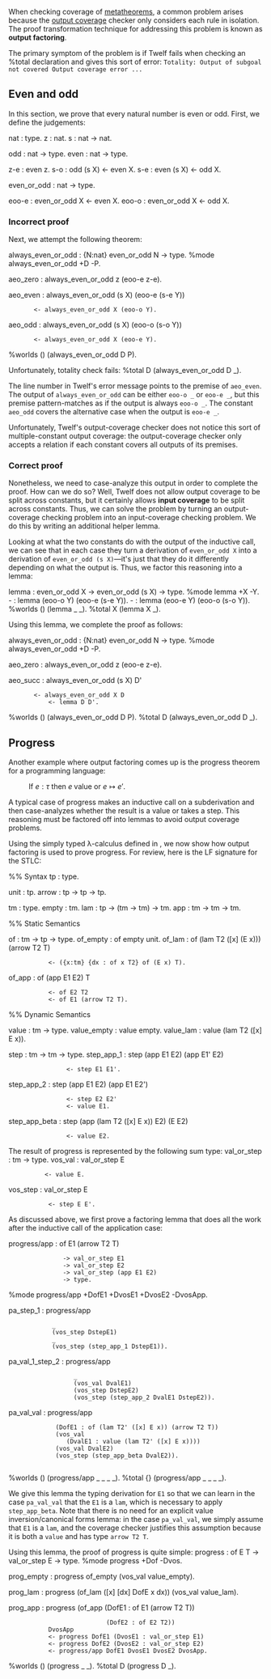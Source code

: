 When checking coverage of [[metatheorem]]s, a common problem arises because the [[output coverage]] checker only considers each rule in isolation. The proof transformation technique for addressing this problem is known as '''output factoring'''.
 
The primary symptom of the problem is if Twelf fails when checking an %total declaration and gives this sort of error:
<code>Totality: Output of subgoal not covered
Output coverage error ...</code>

== Even and odd ==

In this section, we prove that every natural number is even or odd.  First, we define the judgements:

<twelf>
nat : type.
z : nat.
s : nat -> nat.

odd : nat -> type.
even : nat -> type. 

z-e : even z.
s-o : odd (s X) <- even X.
s-e : even (s X) <- odd X.

even_or_odd : nat -> type. 

eoo-e : even_or_odd X <- even X.
eoo-o : even_or_odd X <- odd X. 
</twelf>

=== Incorrect proof ===

Next, we attempt the following theorem:

<twelf>
always_even_or_odd : {N:nat} even_or_odd N -> type.
%mode always_even_or_odd +D -P.   

aeo_zero : always_even_or_odd z (eoo-e z-e). 

aeo_even : always_even_or_odd (s X) (eoo-e (s-e Y))
	    <- always_even_or_odd X (eoo-o Y).

aeo_odd  : always_even_or_odd (s X) (eoo-o (s-o Y))
	    <- always_even_or_odd X (eoo-e Y).

%worlds () (always_even_or_odd D P). 
</twelf>

Unfortunately, totality check fails:
<twelf check="true" discard=true>
%total D (always_even_or_odd D _). 
</twelf>

The line number in Twelf's error message points to the premise of <tt>aeo_even</tt>.  The output of  <tt>always_even_or_odd</tt> can be either <tt>eoo-o _</tt> or <tt>eoo-e _</tt>, but this premise pattern-matches as if the output is always <tt>eoo-o _</tt>. The constant <tt>aeo_odd</tt> covers the alternative case when the output is <tt>eoo-e _</tt>.  

Unfortunately, Twelf's output-coverage checker does not notice this sort of multiple-constant output coverage: the output-coverage checker only accepts a relation if each constant covers all outputs of its premises.

=== Correct proof ===

Nonetheless, we need to case-analyze this output in order to complete the proof.  How can we do so?  Well, Twelf does not allow output coverage to be split across constants, but it certainly allows '''input coverage''' to be split across constants.  Thus, we can solve the problem by turning an output-coverage checking problem into an input-coverage checking problem.  We do this by writing an additional helper lemma.

Looking at what the two constants do with the output of the inductive call, we can see that in each case they turn a derivation of <tt>even_or_odd X</tt> into a derivation of <tt>even_or_odd (s X)</tt>—it's just that they do it differently depending on what the output is.  Thus, we factor this reasoning into a lemma:

<twelf>
lemma : even_or_odd X -> even_or_odd (s X) -> type.
%mode lemma +X -Y. 
- : lemma (eoo-o Y) (eoo-e (s-e Y)).
- : lemma (eoo-e Y) (eoo-o (s-o Y)).
%worlds () (lemma _ _). 
%total X (lemma X _).					       
</twelf>

Using this lemma, we complete the proof as follows:

<twelf check="true">
always_even_or_odd : {N:nat} even_or_odd N -> type.
%mode always_even_or_odd +D -P.   

aeo_zero : always_even_or_odd z (eoo-e z-e). 

aeo_succ : always_even_or_odd (s X) D'
	    <- always_even_or_odd X D
            <- lemma D D'.

%worlds () (always_even_or_odd D P). 
%total D (always_even_or_odd D _). 
</twelf>

== Progress ==

Another example where output factoring comes up is the progress theorem for a programming language:

: If <math>\mathsf{}e : \tau</math> then <math>e \; \mathsf{value}</math> or <math>e \mapsto e'</math>.

A typical case of progress makes an inductive call on a subderivation and then case-analyzes whether the result is a value or takes a step.  This reasoning must be factored off into lemmas to avoid output coverage problems.  

Using the simply typed λ-calculus defined in {{proving|title=Representing the judgements of the STLC}}, we now show how output factoring is used to prove progress.  For review, here is the LF signature for the STLC:

<twelf>
%% Syntax
tp    : type.

unit  : tp.
arrow : tp -> tp -> tp.

tm    : type.
empty : tm.
lam   : tp -> (tm -> tm) -> tm.
app   : tm -> tm -> tm.

%% Static Semantics 

of       : tm -> tp -> type.
of_empty : of empty unit.
of_lam   : of (lam T2 ([x] (E x))) (arrow T2 T)
            <- ({x:tm} {dx : of x T2} of (E x) T).
of_app   : of (app E1 E2) T
            <- of E2 T2
            <- of E1 (arrow T2 T).

%% Dynamic Semantics

value       : tm -> type.
value_empty : value empty.
value_lam   : value (lam T2 ([x] E x)).
             
step          : tm -> tm -> type.
step_app_1    : step (app E1 E2) (app E1' E2)
                 <- step E1 E1'.
step_app_2    : step (app E1 E2) (app E1 E2')
                 <- step E2 E2'
                 <- value E1.

step_app_beta : step (app (lam T2 ([x] E x)) E2) (E E2)
                 <- value E2.
</twelf>

The result of progress is represented by the following sum type:
<twelf>
val_or_step : tm -> type.
vos_val : val_or_step E
           <- value E.
vos_step : val_or_step E
            <- step E E'.
</twelf>

As discussed above, we first prove a factoring lemma that does all the work after the inductive call of the application case:

<twelf check="true">
progress/app : of E1 (arrow T2 T)
                -> val_or_step E1
                -> val_or_step E2
                -> val_or_step (app E1 E2)
                -> type.
%mode progress/app +DofE1 +DvosE1 +DvosE2 -DvosApp.

pa_step_1 : progress/app 
             _
             (vos_step DstepE1)
             _
             (vos_step (step_app_1 DstepE1)).

pa_val_1_step_2 : progress/app
                   _
                   (vos_val DvalE1)
                   (vos_step DstepE2)
                   (vos_step (step_app_2 DvalE1 DstepE2)).

pa_val_val : progress/app
              (DofE1 : of (lam T2' ([x] E x)) (arrow T2 T))
              (vos_val 
                 (DvalE1 : value (lam T2' ([x] E x))))
              (vos_val DvalE2)
              (vos_step (step_app_beta DvalE2)).
              
%worlds () (progress/app _ _ _ _).
%total {} (progress/app _ _ _ _).
</twelf>

We give this lemma the typing derivation for <tt>E1</tt> so that we can learn in the case <tt>pa_val_val</tt> that the <tt>E1</tt> is a <tt>lam</tt>, which is necessary to apply <tt>step_app_beta</tt>.  Note that there is no need for an explicit value inversion/canonical forms lemma: in the case <tt>pa_val_val</tt>, we simply assume that <tt>E1</tt> is a <tt>lam</tt>, and the coverage checker justifies this assumption because it is both a <tt>value</tt> and has type <tt>arrow T2 T</tt>.

Using this lemma, the proof of progress is quite simple:
<twelf check="true">
progress : of E T -> val_or_step E -> type. 
%mode progress +Dof -Dvos.

prog_empty : progress of_empty (vos_val value_empty).

prog_lam : progress (of_lam ([x] [dx] DofE x dx)) (vos_val value_lam).

prog_app : progress (of_app (DofE1 : of E1 (arrow T2 T)) 
                            (DofE2 : of E2 T2))
            DvosApp
            <- progress DofE1 (DvosE1 : val_or_step E1)
            <- progress DofE2 (DvosE2 : val_or_step E2)
            <- progress/app DofE1 DvosE1 DvosE2 DvosApp.

%worlds () (progress _ _).             
%total D (progress D _).
</twelf>

{{tutorial}}